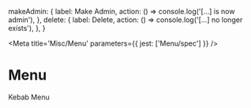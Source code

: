 

  makeAdmin: {
    label: <Box display='flex' alignItems='center'><Icon mie='x4' name='key' size='x16'/>Make Admin</Box>,
    action: () => console.log('[...] is now admin'),
  },
  delete: {
    label: <Box display='flex' alignItems='center' color='danger'><Icon mie='x4' name='trash' size='x16'/>Delete</Box>,
    action: () => console.log('[...] no longer exists'),
  },
}

<Meta title='Misc/Menu' parameters={{ jest: ['Menu/spec'] }} />

# Menu

Kebab Menu

<Canvas>
  <Story name='Default'>
    <Box style={{ position: 'relative', maxWidth: 250 }} >
      <Menu options={options} />
    </Box>
  </Story>
</Canvas>

<ArgsTable of={Menu} />

